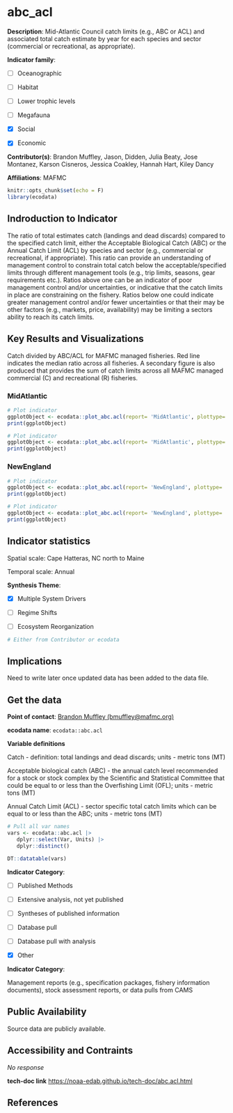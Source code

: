# abc_acl

**Description**: Mid-Atlantic Council catch limits (e.g., ABC or ACL) and associated total catch estimate by year for each species and sector (commercial or recreational, as appropriate).

**Indicator family**: 

- [ ] Oceanographic

- [ ] Habitat

- [ ] Lower trophic levels

- [ ] Megafauna

- [X] Social

- [X] Economic

**Contributor(s)**: Brandon Muffley, Jason, Didden, Julia Beaty, Jose Montanez, Karson Cisneros, Jessica Coakley, Hannah Hart, Kiley Dancy

**Affiliations**: MAFMC

```r
knitr::opts_chunk$set(echo = F)
library(ecodata)
```
## Indroduction to Indicator
The ratio of total estimates catch (landings and dead discards) compared to the specified catch limit, either the Acceptable Biological Catch (ABC) or the Annual Catch Limit (ACL) by species and sector (e.g., commercial or recreational, if appropriate). This ratio can provide an understanding of management control to constrain total catch below the acceptable/specified limits through different management tools (e.g., trip limits, seasons, gear requirements etc.). Ratios above one can be an indicator of poor management control and/or uncertainties, or indicative that the catch limits in place are constraining on the fishery. Ratios below one could indicate greater management control and/or fewer uncertainties or that their may be other factors (e.g., markets, price, availability) may be limiting a sectors ability to reach its catch limits.

## Key Results and Visualizations
Catch divided by ABC/ACL for MAFMC managed fisheries. Red line indicates the median ratio across all fisheries. A secondary figure is also produced that provides the sum of catch limits across all MAFMC managed commercial (C) and recreational (R) fisheries.

### MidAtlantic

```r
# Plot indicator
ggplotObject <- ecodata::plot_abc.acl(report= 'MidAtlantic', plottype= 'Stacked')
print(ggplotObject)
```

```r
# Plot indicator
ggplotObject <- ecodata::plot_abc.acl(report= 'MidAtlantic', plottype= 'Catch')
print(ggplotObject)
```

### NewEngland

```r
# Plot indicator
ggplotObject <- ecodata::plot_abc.acl(report= 'NewEngland', plottype= 'Stacked')
print(ggplotObject)
```

```r
# Plot indicator
ggplotObject <- ecodata::plot_abc.acl(report= 'NewEngland', plottype= 'Catch')
print(ggplotObject)
```


## Indicator statistics 
Spatial scale: Cape Hatteras, NC north to Maine

Temporal scale: Annual

**Synthesis Theme**:

- [X] Multiple System Drivers

- [ ] Regime Shifts

- [ ] Ecosystem Reorganization

```r
# Either from Contributor or ecodata
```

## Implications
Need to write later once updated data has been added to the data file.

## Get the data

**Point of contact**: [Brandon Muffley (bmuffley@mafmc.org)](Brandon Muffley (bmuffley@mafmc.org)){.email}

**ecodata name**: `ecodata::abc.acl`

**Variable definitions**

Catch - definition: total landings and dead discards; units - metric tons (MT)
 
Acceptable biological catch (ABC) - the annual catch level recommended for a stock or stock complex by the Scientific and Statistical Committee that could be equal to or less than the Overfishing Limit (OFL); units - metric tons (MT)
 
Annual Catch Limit (ACL) - sector specific total catch limits which can be equal to or less than the ABC; units - metric tons (MT)

```r
# Pull all var names
vars <- ecodata::abc.acl |>
   dplyr::select(Var, Units) |>
   dplyr::distinct()

DT::datatable(vars)
```
**Indicator Category**:

- [ ] Published Methods

- [ ] Extensive analysis, not yet published

- [ ] Syntheses of published information

- [ ] Database pull

- [ ] Database pull with analysis

- [X] Other

**Indicator Category**:

Management reports (e.g., specification packages, fishery information documents), stock assessment reports, or data pulls from CAMS

## Public Availability

Source data are publicly available.

## Accessibility and Contraints

_No response_

**tech-doc link**
<https://noaa-edab.github.io/tech-doc/abc.acl.html>

## References

